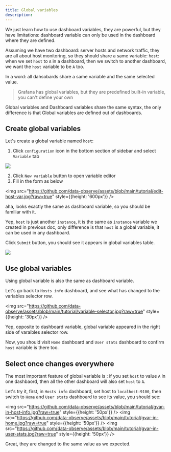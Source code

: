 ```yaml
---
title: Global variables
description: 
---
```



We just learn how to use dashboard variables, they are powerful, but they have limitations: dashboard variable can only be used in the dashboard where they are defined.

Assuming we have two dashboard: server hosts and network traffic, they are all about host monitoring, so they should share a same variable: <Code>host</Code>: when we set `host` to `A` in a dashboard, then we switch to another dashboard, we want the `host` variable to be `A` too.

In a word: all dahsobards share a same variable and the same selected value.

> Grafana has global variables, but they are predefined built-in variable, you can't define your own


Global variables and Dashboard variables share the same syntax, the only difference is that Global variables are defined out of dashboards.

## Create global variables

Let's create a global variable named `host`:

1. Click `configuration` icon in the bottom section of sidebar and select `Variable` tab

<img src="https://github.com/data-observe/assets/blob/main/tutorial/global-vars.jpg?raw=true"  />


2. Click `New variable` button to open variable editor
3. Fill in the form as below

<img src="https://github.com/data-observe/assets/blob/main/tutorial/edit-host-var.jpg?raw=true" style={{height: '600px'}} />


aha, looks exactly the same as dashboard variable, so you should be familiar with it.

Yep, `host` is just another `instance`, it is the same as `instance` variable we created in previous doc, only difference is that `host` is a global variable, it can be used in any dashboard.

Click `Submit` button, you should see it appears in global variables table.

<img src="https://github.com/data-observe/assets/blob/main/tutorial/global-vars-table.jpg?raw=true"  />


## Use global variables 

Using global variable is also the same as dashboard variable.

Let's go back to `Hosts info` dashboard, and see what has changed to the variables selector row.

<img src="https://github.com/data-observe/assets/blob/main/tutorial/variable-selector.jpg?raw=true" style={{height: '30px'}} />

Yep, opposite to dashboard variable, global variable appeared in the right side of varaibles selector row.

Now, you should visit `Home` dashboard and `User stats` dashboard to confirm `host` variable is there too.


## Select once changes everywhere 

The most important feature of global variable is : if you set `host` to value `A` in one dashbaord, then all the other dashboard will also set `host` to `A`.

Let's try it, first, in `Hosts info` dashboard, set host to `localhost:9100`, then switch to `Home` and `User stats` dashboard to see its value, you should see: 

<img src="https://github.com/data-observe/assets/blob/main/tutorial/gvar-in-host-info.jpg?raw=true" style={{height: '50px'}} />
<img src="https://github.com/data-observe/assets/blob/main/tutorial/gvar-in-home.jpg?raw=true" style={{height: '50px'}} />
<img src="https://github.com/data-observe/assets/blob/main/tutorial/gvar-in-user-stats.jpg?raw=true" style={{height: '50px'}} />


Great, they are changed to the same value as we expected.